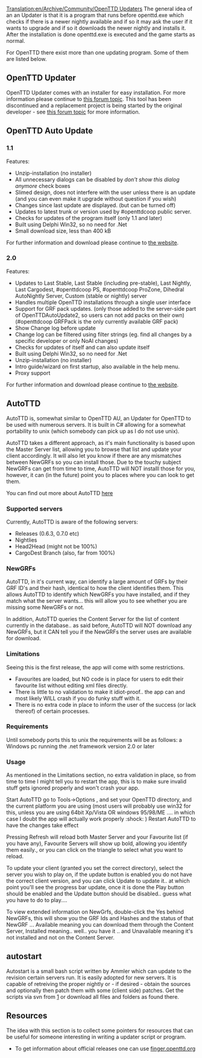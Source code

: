 [[Translation:en/Archive/Community/OpenTTD Updaters]]
The general idea of an an Updater is that it is a program that runs before openttd.exe which checks if there is a newer nightly available and if so it may ask the user if it wants to upgrade and if so it downloads the newer nightly and installs it. After the installation is done openttd.exe is executed and the game starts as normal. 

For OpenTTD there exist more than one updating program. Some of them are listed below.


== OpenTTD Updater ==
OpenTTD Updater comes with an installer for easy installation. For more information please continue to [http://www.tt-forums.net/viewtopic.php?p=608777 this forum topic]. This tool has been discontinued and a replacement project is being started by the original developer - see [http://www.tt-forums.net/viewtopic.php?p=809662#p809662 this forum topic] for more information.

== OpenTTD Auto Update ==
=== 1.1 ===
Features:
* Unzip-installation (no installer)
* All unnecessary dialogs can be disabled by ''don't show this dialog anymore'' check boxes
* Slimed design, does not interfere with the user unless there is an update (and you can even make it upgrade without question if you wish)
* Changes since last update are displayed. (but can be turned off)
* Updates to latest trunk or version used by #openttdcoop public server.
* Checks for updates of the program itself (only 1.1 and later)
* Built using Delphi Win32, so no need for .Net
* Small download size, less than 400 kB

For further information and download please continue to [http://users.tt-forums.net/ottdau/ the website].

=== 2.0 ===
Features:
* Updates to Last Stable, Last Stable (including pre-stable), Last Nightly, Last Cargodest, #openttdcoop PS, #openttdcoop ProZone, Dihedral AutoNightly Server, Custom (stable or nightly) server
* Handles multiple OpenTTD installations through a single user interface
* Support for GRF pack updates. (only those added to the server-side part of OpenTTDAutoUpdate2, so users can not add packs on their own) (#openttdcoop GRFPack is the only currently available GRF pack)
* Show Change log before update
* Change log can be filtered using filter strings (eg. find all changes by a specific developer or only NoAI changes)
* Checks for updates of itself and can also update itself
* Built using Delphi Win32, so no need for .Net
* Unzip-installation (no installer)
* Intro guide/wizard on first startup, also available in the help menu.
* Proxy support

For further information and download please continue to [http://users.tt-forums.net/ottdau/ the website].

== AutoTTD ==

AutoTTD is, somewhat similar to OpenTTD AU, an Updater for OpenTTD to be used with numerous servers. It is built in C# allowing for a somewhat portability to unix (which somebody can pick up as I do not use unix).

AutoTTD takes a different approach, as it's main functionality is based upon the Master Server list, allowing you to browse that list and update your client accordingly. It will also let you know if there are any mismatches between NewGRFs so you can install those. Due to the touchy subject NewGRFs can get from time to time, AutoTTD will NOT installl those for you, however, it can (in the future) point you to places where you can look to get them.

You can find out more about AutoTTD [http://www.tt-forums.net/viewtopic.php?f=29&t=43252 here]

=== Supported servers ===

Currently, AutoTTD is aware of the following servers:
* Releases (0.6.3, 0.7.0 etc)
* Nightlies
* Head2Head (might not be 100%)
* CargoDest Branch (also, far from 100%)

=== NewGRFs ===

AutoTTD, in it's current way, can identify a large amount of GRFs by their GRF ID's and their hash, identical to how the client identifies them. This allows AutoTTD to identify which NewGRFs you have installed, and if they match what the server wants... this will allow you to see whether you are missing some NewGRFs or not.

In addition, AutoTTD queries the Content Server for the list of content currently in the database.. as said before, AutoTTD will NOT download any NewGRFs, but it CAN tell you if the NewGRFs the server uses are available for download.

=== Limitations ===

Seeing this is the first release, the app will come with some restrictions.

* Favourites are loaded, but NO code is in place for users to edit their favourite list without editing xml files directly.
* There is little to no validation to make it idiot-proof.. the app can and most likely WILL crash if you do funky stuff with it.
* There is no extra code in place to inform the user of the success (or lack thereof) of certain processes.


=== Requirements ===

Until somebody ports this to unix the requirements will be as follows:
a Windows pc running the .net framework version 2.0 or later


=== Usage ===

As mentioned in the Limitations section, no extra validation in place, so from time to time I might tell you to restart the app, this is to make sure invalid stuff gets ignored properly and won't crash your app.

Start AutoTTD
go to Tools->Options , and set your OpenTTD directory, and the current platform you are using (most users will probably use win32 for this, unless you are using 64bit Xp/Vista OR windows 95/98/ME .... in which case I doubt the app will actually work properly :shock: )
Restart AutoTTD to have the changes take effect

Pressing Refresh will reload both Master Server and your Favourite list (if you have any), Favourite Servers will show up bold, allowing you identify them easily., or you can click on the triangle to select what you want to reload.

To update your client (granted you set the correct directory), select the server you wish to play on, if the update button is enabled you do not have the correct client version, and you can click Update to update it.. at which point you'll see the progress bar update, once it is done the Play button should be enabled and the Update button should be disabled.. guess what you have to do to play....

To view extended information on NewGrfs, double-click the Yes behind NewGRFs, this will show you the GRF Ids and Hashes and the status of that NewGRF ... Available meaning you can download them through the Content Server, Installed meaning.. well.. you have it .. and Unavailable meaning it's not installed and not on the Content Server.


== autostart ==
Autostart is a small bash script written by Ammler which can update to the revision certain servers run. It is easily adopted for new servers. It is capable of retreiving the proper nightly or - if desired - obtain the sources and optionally then patch them with some (client side) patches.
Get the scripts via svn from [http://svn.openttdcoop.org/tools/autostart] or download all files and folders as found there.

== Resources ==
The idea with this section is to collect some pointers for resources that can be useful for someone interesting in writing a updater script or program.

* To get information about official releases one can use [http://finger.openttd.org finger.openttd.org]